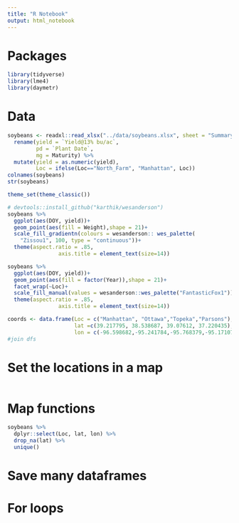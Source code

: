 ```yaml
---
title: "R Notebook"
output: html_notebook
---
```

# Packages  

```r
library(tidyverse)
library(lme4)
library(daymetr)
```
# Data  
```r
soybeans <- readxl::read_xlsx("../data/soybeans.xlsx", sheet = "Summary (2)") %>% 
  rename(yield = `Yield@13% bu/ac`, 
         pd = `Plant Date`,
         mg = Maturity) %>% 
  mutate(yield = as.numeric(yield),
         Loc = ifelse(Loc=="North_Farm", "Manhattan", Loc))
colnames(soybeans)
str(soybeans)
```

```r
theme_set(theme_classic())
```

```r
# devtools::install_github("karthik/wesanderson")
soybeans %>% 
  ggplot(aes(DOY, yield))+
  geom_point(aes(fill = Weight),shape = 21)+
  scale_fill_gradientn(colours = wesanderson:: wes_palette(
    "Zissou1", 100, type = "continuous"))+
  theme(aspect.ratio = .85,
                axis.title = element_text(size=14))
```

```r
soybeans %>% 
  ggplot(aes(DOY, yield))+
  geom_point(aes(fill = factor(Year)),shape = 21)+
  facet_wrap(~Loc)+
  scale_fill_manual(values = wesanderson::wes_palette("FantasticFox1"))+
  theme(aspect.ratio = .85,
                axis.title = element_text(size=14))
```


```r
coords <- data.frame(Loc = c("Manhattan", "Ottawa","Topeka","Parsons"),
                     lat =c(39.217795, 38.538687, 39.07612, 37.220435),
                     lon = c(-96.598682,-95.241784,-95.768379,-95.171074))
#join dfs

```

# Set the locations in a map  

```r

```

# Map functions  
```r
soybeans %>% 
  dplyr::select(Loc, lat, lon) %>% 
  drop_na(lat) %>%
  unique()
```

# Save many dataframes  


# For loops  

```r

```

